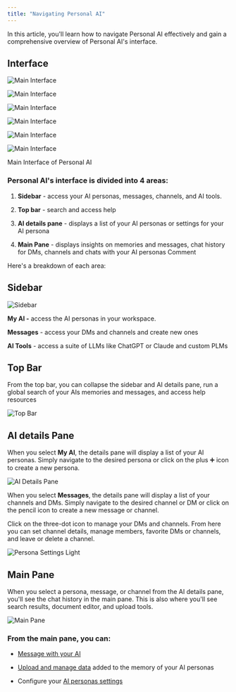 ```yaml
---
title: "Navigating Personal AI"
---
```


In this article, you'll learn how to navigate Personal AI effectively and gain a comprehensive overview of Personal AI's interface.

## Interface

![Main Interface](/images/navigate1.png)



![Main Interface](/images/navigate2.png)



![Main Interface](/images/navigate3.png)



![Main Interface](/images/navigate4.png)



![Main Interface](/images/navigate5.png)



![Main Interface](/images/navigate6.png)





Main Interface of Personal AI

### Personal AI's interface is divided into 4 areas:

1. **Sidebar** - access your AI personas, messages, channels, and AI tools.

2. **Top bar** - search and access help

3. **AI details pane** - displays a list of your AI personas or settings for your AI persona

4. **Main Pane** - displays insights on memories and messages, chat history for DMs, channels and chats with your AI personas
   Comment

Here's a breakdown of each area:

## Sidebar

<img
  className="block dark:hidden"
  src="/images/sidebar.png"
  alt="Sidebar"
/>

**My AI -** access the AI personas in your workspace.

**Messages** - access your DMs and channels and create new ones

**AI Tools** - access a suite of LLMs like ChatGPT or Claude and custom PLMs

## Top Bar

From the top bar, you can collapse the sidebar and AI details pane, run a global search of your AIs memories and messages, and access help resources

<img
  className="block dark:hidden"
  src="/images/top-bar.png"
  alt="Top Bar"
/>

## AI details Pane

When you select **My AI**, the details pane will display a list of your AI personas. Simply navigate to the desired persona or click on the plus ➕ icon to create a new persona.

<img
  className="block dark:hidden"
  src="/images/ai-details-pane.png"
  alt="AI Details Pane"
/>

When you select **Messages**, the details pane will display a list of your channels and DMs. Simply navigate to the desired channel or DM or click on the pencil icon to create a new message or channel.

Click on the three-dot icon to manage your DMs and channels. From here you can set channel details, manage members, favorite DMs or channels, and leave or delete a channel.

<img
  className="block dark:hidden"
  src="/images/messages.png"
  alt="Persona Settings Light"
/>

## Main Pane

When you select a persona, message, or channel from the AI details pane, you'll see the chat history in the main pane. This is also where you'll see search results, document editor, and upload tools.

<img
  className="block dark:hidden"
  src="/images/main-pane.png"
  alt="Main Pane"
/>

### From the main pane, you can:

* [Message with your AI](/o/nbVBaUyixnBYw8JgeVIt/s/dbMN7r709l6jIY1z4OHN/messaging-your-ai)

* [Upload and manage data](/o/nbVBaUyixnBYw8JgeVIt/s/dbMN7r709l6jIY1z4OHN/training-your-ai/memory-upload) added to the memory of your AI personas

* Configure your [AI personas settings](/o/nbVBaUyixnBYw8JgeVIt/s/dbMN7r709l6jIY1z4OHN/customizing-your-ai/persona-settings)
